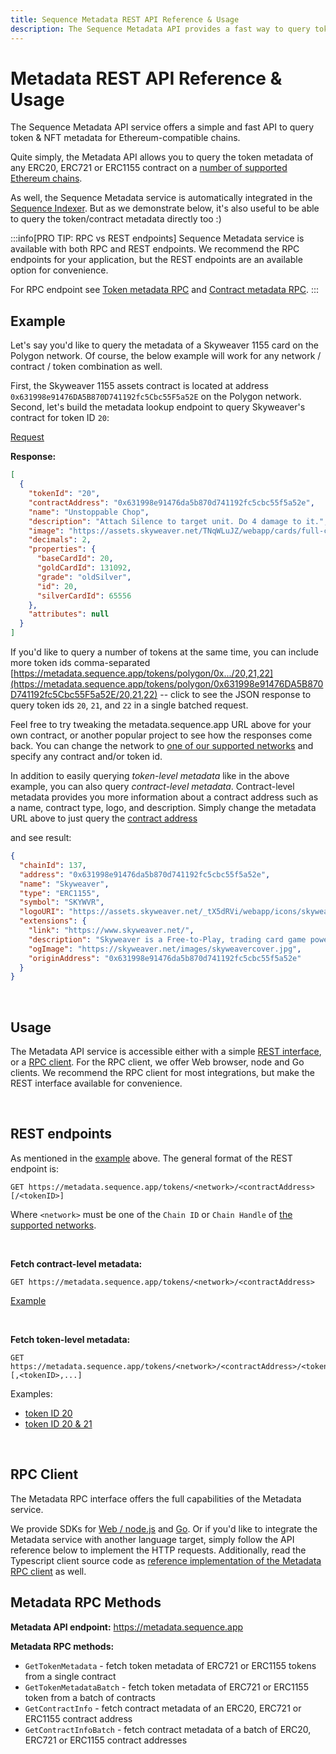 ```yaml
---
title: Sequence Metadata REST API Reference & Usage
description: The Sequence Metadata API provides a fast way to query token & NFT metadata for Ethereum-compatible chains. With RPC and REST endpoints available, you can easily access contract-level and token-level metadata.
---
```


# Metadata REST API Reference & Usage

The Sequence Metadata API service offers a simple and fast API to query token & NFT metadata
for Ethereum-compatible chains.

Quite simply, the Metadata API allows you to query the token metadata of any ERC20, ERC721 or ERC1155
contract on a [number of supported Ethereum chains](/solutions/technical-references/chain-support).

As well, the Sequence Metadata service is automatically integrated in the [Sequence Indexer](/api/indexer/overview). 
But as we demonstrate below, it's also useful to be able to query the token/contract metadata directly too :)

:::info[PRO TIP: RPC vs REST endpoints]
Sequence Metadata service is available with both RPC and REST endpoints. We recommend the RPC endpoints
for your application, but the REST endpoints are an available option for convenience.

For RPC endpoint see [Token metadata RPC](/api/metadata/token-metadata) and [Contract metadata RPC](/api/metadata/contract-metadata).
:::

## Example

Let's say you'd like to query the metadata of a Skyweaver 1155 card on the Polygon network. Of course,  the
below example will work for any network / contract / token combination as well.

First, the Skyweaver 1155 assets contract is located at address `0x631998e91476DA5B870D741192fc5Cbc55F5a52E`
on the Polygon network. Second, let's build the metadata lookup endpoint to query Skyweaver's contract
for token ID `20`:

[Request](https://metadata.sequence.app/tokens/polygon/0x631998e91476DA5B870D741192fc5Cbc55F5a52E/20)

**Response:**
```json
[
  {
    "tokenId": "20",
    "contractAddress": "0x631998e91476da5b870d741192fc5cbc55f5a52e",
    "name": "Unstoppable Chop",
    "description": "Attach Silence to target unit. Do 4 damage to it.",
    "image": "https://assets.skyweaver.net/TNqWLuJZ/webapp/cards/full-cards/6x/20-silver.png",
    "decimals": 2,
    "properties": {
      "baseCardId": 20,
      "goldCardId": 131092,
      "grade": "oldSilver",
      "id": 20,
      "silverCardId": 65556
    },
    "attributes": null
  }
]
```

If you'd like to query a number of tokens at the same time, you can include more token ids comma-separated [https://metadata.sequence.app/tokens/polygon/0x.../20,21,22](https://metadata.sequence.app/tokens/polygon/0x631998e91476DA5B870D741192fc5Cbc55F5a52E/20,21,22) -- click
to see the JSON response to query token ids `20`, `21`, and `22` in a single batched request.

Feel free to try tweaking the metadata.sequence.app URL above for your own contract, or another popular
project to see how the responses come back. You can change the network to [one of our supported networks](/)
and specify any contract and/or token id.

In addition to easily querying *token-level metadata* like in the above example, you can also query *contract-level metadata*.
Contract-level metadata provides you more information about a contract address such as a name, contract type, logo, and description.
Simply change the metadata URL above to just query the [contract address](https://metadata.sequence.app/tokens/polygon/0x631998e91476DA5B870D741192fc5Cbc55F5a52E)

and see result:

```json
{
  "chainId": 137,
  "address": "0x631998e91476da5b870d741192fc5cbc55f5a52e",
  "name": "Skyweaver",
  "type": "ERC1155",
  "symbol": "SKYWVR",
  "logoURI": "https://assets.skyweaver.net/_tX5dRVi/webapp/icons/skyweaver-token.png",
  "extensions": {
    "link": "https://www.skyweaver.net/",
    "description": "Skyweaver is a Free-to-Play, trading card game powered by Polygon and Ethereum.",
    "ogImage": "https://skyweaver.net/images/skyweavercover.jpg",
    "originAddress": "0x631998e91476da5b870d741192fc5cbc55f5a52e"
  }
}
```

<br />

## Usage

The Metadata API service is accessible either with a simple [REST interface](#rest-endpoints), or a [RPC client](#rpc-client).
For the RPC client, we offer Web browser, node and Go clients. We recommend the RPC client for most integrations, but
make the REST interface available for convenience.

<br />

## REST endpoints

As mentioned in the [example](#example) above. The general format of the REST endpoint is:

```
GET https://metadata.sequence.app/tokens/<network>/<contractAddress>[/<tokenID>]
```

Where `<network>` must be one of the `Chain ID` or `Chain Handle` of [the supported networks](/).

<br />

**Fetch contract-level metadata:**

```
GET https://metadata.sequence.app/tokens/<network>/<contractAddress>
```

[Example](https://metadata.sequence.app/tokens/polygon/0x631998e91476DA5B870D741192fc5Cbc55F5a52E)

<br />


**Fetch token-level metadata:**

```
GET https://metadata.sequence.app/tokens/<network>/<contractAddress>/<tokenID>[,<tokenID>,...]
```

Examples:
* [token ID 20](https://metadata.sequence.app/tokens/polygon/0x631998e91476DA5B870D741192fc5Cbc55F5a52E/20)
* [token ID 20 & 21](https://metadata.sequence.app/tokens/polygon/0x631998e91476DA5B870D741192fc5Cbc55F5a52E/20,21)

<br />


## RPC Client

The Metadata RPC interface offers the full capabilities of the Metadata service.

We provide SDKs for [Web / node.js](https://github.com/0xsequence/sequence.js) and [Go](https://github.com/0xsequence/go-sequence).
Or if you'd like to integrate the Metadata service with another language target, simply follow the API reference below
to implement the HTTP requests. Additionally, read the Typescript client source code as [reference
implementation of the Metadata RPC client](https://github.com/0xsequence/sequence.js/blob/master/packages/metadata/src/metadata.gen.ts) as well.

## Metadata RPC Methods

**Metadata API endpoint:** https://metadata.sequence.app

**Metadata RPC methods:**

* `GetTokenMetadata` - fetch token metadata of ERC721 or ERC1155 tokens from a single contract 
* `GetTokenMetadataBatch` - fetch token metadata of ERC721 or ERC1155 token from a batch of contracts 
* `GetContractInfo` - fetch contract metadata of an ERC20, ERC721 or ERC1155 contract address
* `GetContractInfoBatch` - fetch contract metadata of a batch of ERC20, ERC721 or ERC1155 contract addresses

